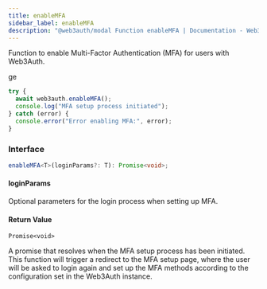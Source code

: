 ```yaml
---
title: enableMFA
sidebar_label: enableMFA
description: "@web3auth/modal Function enableMFA | Documentation - Web3Auth"
---
```


Function to enable Multi-Factor Authentication (MFA) for users with Web3Auth.

ge

```javascript
try {
  await web3auth.enableMFA();
  console.log("MFA setup process initiated");
} catch (error) {
  console.error("Error enabling MFA:", error);
}
```

### Interface

```ts
enableMFA<T>(loginParams?: T): Promise<void>;
```

#### loginParams

Optional parameters for the login process when setting up MFA.

#### Return Value

`Promise<void>`

A promise that resolves when the MFA setup process has been initiated. This function will trigger a
redirect to the MFA setup page, where the user will be asked to login again and set up the MFA
methods according to the configuration set in the Web3Auth instance.
